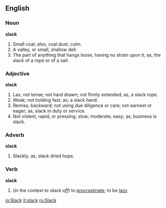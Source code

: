==English==

===Noun===

'''slack'''

#Small coal; also, coal dust; culm.
#A valley, or small, shallow dell.
#The part of anything that hangs loose, having no strain upon it; as, the slack of a rope or of a sail.

===Adjective===

'''slack'''

#Lax; not tense; not hard drawn; not firmly extended; as, a slack rope.
#Weak; not holding fast; as, a slack hand.
#Remiss; backward; not using due diligence or care; not earnest or eager; as, slack in duty or service.
#Not violent, rapid, or pressing; slow; moderate; easy; as, business is slack.

===Adverb===

'''slack'''

#Slackly; as, slack dried hops.

===Verb===

'''slack'''
# (in the context ''to slack off'') to [[procrastinate]]; to be [[lazy]]

[[io:Slack]]
[[it:slack]]
[[ru:Slack]]
